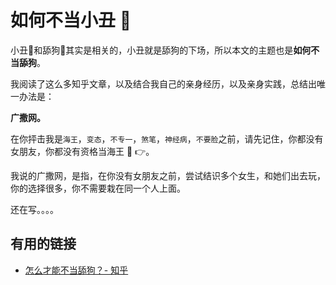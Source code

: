 # 如何不当小丑 🤡

小丑🤡和舔狗🐶其实是相关的，小丑就是舔狗的下场，所以本文的主题也是**如何不当舔狗**。

我阅读了这么多知乎文章，以及结合我自己的亲身经历，以及亲身实践，总结出唯一办法是：

**广撒网。**

在你抨击我是`海王`，`变态`，`不专一`，`煞笔`，`神经病`，`不要脸`之前，请先记住，你都没有女朋友，你都没有资格当海王 🤣 👉。

我说的广撒网，是指，在你没有女朋友之前，尝试结识多个女生，和她们出去玩，你的选择很多，你不需要栽在同一个人上面。

还在写。。。。

## 有用的链接

- [怎么才能不当舔狗？- 知乎](https://www.zhihu.com/question/264976486)